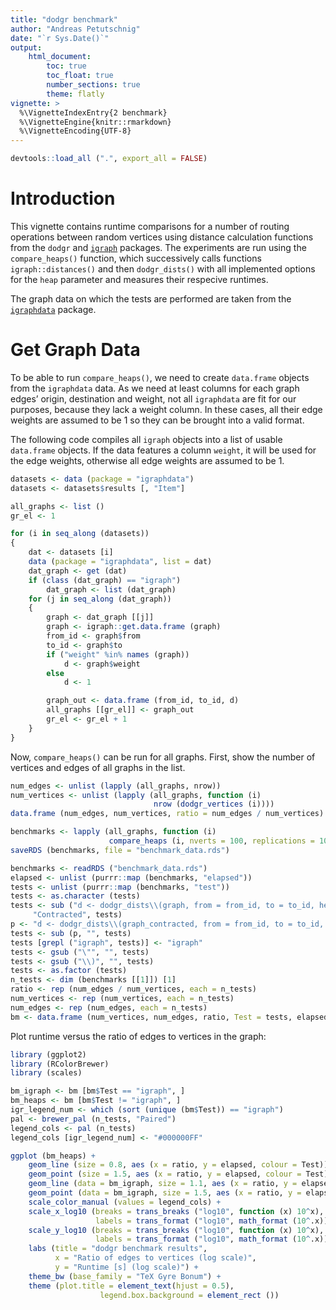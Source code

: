 ```yaml
---
title: "dodgr benchmark"
author: "Andreas Petutschnig"
date: "`r Sys.Date()`"
output: 
    html_document:
        toc: true
        toc_float: true
        number_sections: true
        theme: flatly
vignette: >
  %\VignetteIndexEntry{2 benchmark}
  %\VignetteEngine{knitr::rmarkdown}
  %\VignetteEncoding{UTF-8}
---
```


```r
devtools::load_all (".", export_all = FALSE)
```

# Introduction

This vignette contains runtime comparisons for a number of routing
operations between random vertices using distance calculation functions from the
`dodgr` and [`igraph`](https://cran.r-project.org/package=igraph) packages. The
experiments are run using the `compare_heaps()` function, which successively
calls functions `igraph::distances()` and then `dodgr_dists()` with all
implemented options for the `heap` parameter and measures their respecive
runtimes.

The graph data on which the tests are performed are taken from the
[`igraphdata`](https://cran.r-project.org/package=igraphdata) package.

# Get Graph Data

To be able to run `compare_heaps()`, we need to create `data.frame` objects from
the `igraphdata` data. As we need at least columns for each graph edges' origin,
destination and weight, not all `igraphdata` are fit for our purposes, because
they lack a weight column. In these cases, all their edge weights are assumed to
be 1 so they can be brought into a valid format.

The following code compiles all `igraph` objects into a list of usable
`data.frame` objects. If the data features a column `weight`, it will be used
for the edge weights, otherwise all edge weights are assumed to be 1.

```r
datasets <- data (package = "igraphdata")
datasets <- datasets$results [, "Item"]

all_graphs <- list ()
gr_el <- 1

for (i in seq_along (datasets))
{
    dat <- datasets [i]
    data (package = "igraphdata", list = dat)
    dat_graph <- get (dat)
    if (class (dat_graph) == "igraph")
        dat_graph <- list (dat_graph)
    for (j in seq_along (dat_graph))
    {
        graph <- dat_graph [[j]]
        graph <- igraph::get.data.frame (graph)
        from_id <- graph$from
        to_id <- graph$to
        if ("weight" %in% names (graph))
            d <- graph$weight
        else
            d <- 1

        graph_out <- data.frame (from_id, to_id, d)
        all_graphs [[gr_el]] <- graph_out
        gr_el <- gr_el + 1
    }
}
```

Now, `compare_heaps()` can be run for all graphs. First, show the number of
vertices and edges of all graphs in the list.

```r
num_edges <- unlist (lapply (all_graphs, nrow))
num_vertices <- unlist (lapply (all_graphs, function (i)
                                nrow (dodgr_vertices (i))))
data.frame (num_edges, num_vertices, ratio = num_edges / num_vertices)
```

```r
benchmarks <- lapply (all_graphs, function (i)
                      compare_heaps (i, nverts = 100, replications = 10))
saveRDS (benchmarks, file = "benchmark_data.rds")
```

```r
benchmarks <- readRDS ("benchmark_data.rds")
elapsed <- unlist (purrr::map (benchmarks, "elapsed"))
tests <- unlist (purrr::map (benchmarks, "test"))
tests <- as.character (tests)
tests <- sub ("d <- dodgr_dists\\(graph, from = from_id, to = to_id, heap =",
     "Contracted", tests)
p <- "d <- dodgr_dists\\(graph_contracted, from = from_id, to = to_id, heap = "
tests <- sub (p, "", tests)
tests [grepl ("igraph", tests)] <- "igraph"
tests <- gsub ("\"", "", tests)
tests <- gsub ("\\)", "", tests)
tests <- as.factor (tests)
n_tests <- dim (benchmarks [[1]]) [1]
ratio <- rep (num_edges / num_vertices, each = n_tests)
num_vertices <- rep (num_vertices, each = n_tests)
num_edges <- rep (num_edges, each = n_tests)
bm <- data.frame (num_vertices, num_edges, ratio, Test = tests, elapsed)
```

Plot runtime versus the ratio of edges to vertices in the graph:

```r
library (ggplot2)
library (RColorBrewer)
library (scales)

bm_igraph <- bm [bm$Test == "igraph", ]
bm_heaps <- bm [bm$Test != "igraph", ]
igr_legend_num <- which (sort (unique (bm$Test)) == "igraph")
pal <- brewer_pal (n_tests, "Paired")
legend_cols <- pal (n_tests)
legend_cols [igr_legend_num] <- "#000000FF"

ggplot (bm_heaps) +
    geom_line (size = 0.8, aes (x = ratio, y = elapsed, colour = Test)) +
    geom_point (size = 1.5, aes (x = ratio, y = elapsed, colour = Test)) +
    geom_line (data = bm_igraph, size = 1.1, aes (x = ratio, y = elapsed, colour = "igraph")) +
    geom_point (data = bm_igraph, size = 1.5, aes (x = ratio, y = elapsed, colour = "igraph")) +
    scale_color_manual (values = legend_cols) +
    scale_x_log10 (breaks = trans_breaks ("log10", function (x) 10^x),
                   labels = trans_format ("log10", math_format (10^.x))) +
    scale_y_log10 (breaks = trans_breaks ("log10", function (x) 10^x),
                   labels = trans_format ("log10", math_format (10^.x))) +
    labs (title = "dodgr benchmark results",
          x = "Ratio of edges to vertices (log scale)",
          y = "Runtime [s] (log scale)") +
    theme_bw (base_family = "TeX Gyre Bonum") +
    theme (plot.title = element_text(hjust = 0.5),
                    legend.box.background = element_rect ())
```
